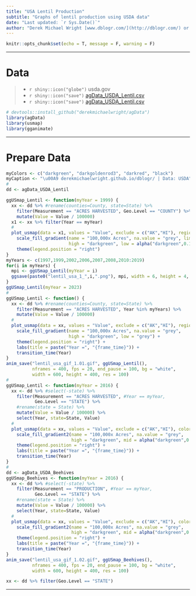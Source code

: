 ```yaml
---
title: "USA Lentil Production"
subtitle: "Graphs of lentil production using USDA data"
date: "Last updated: `r Sys.Date()`"
author: "Derek Michael Wright [www.dblogr.com/](http://dblogr.com/) or [derekmichaelwright.github.io/dblogr](https://derekmichaelwright.github.io/dblogr/) <derek.wright@usask.ca>"
---
```


```r
knitr::opts_chunk$set(echo = T, message = F, warning = F)
```

---

# Data

> - `r shiny::icon("globe")` usda.gov
> - `r shiny::icon("save")` [agData_USDA_Lentil.csv](https://github.com/derekmichaelwright/agData/raw/master/Data/agData_USDA_Lentil.csv)
> - `r shiny::icon("save")` [agData_USDA_Lentil.csv](https://github.com/derekmichaelwright/agData/raw/master/Data/agData_USDA_Lentil.csv)

```r
# devtools::install_github("derekmichaelwright/agData")
library(agData)
library(usmap)
library(gganimate)
```

---

# Prepare Data

```r
myColors <- c("darkgreen", "darkgoldenrod3", "darkred", "black")
myCaption <- "\u00A9 derekmichaelwright.github.io/dblogr/ | Data: USDA"
#
dd <- agData_USDA_Lentil
```

```r
ggUSmap_Lentil <- function(myYear = 1999) {
  xx <- dd %>% #rename(counties=County, state=State) %>%
    filter(Measurement == "ACRES HARVESTED", Geo.Level == "COUNTY") %>%
    mutate(Value = Value / 100000)
  x1 <- xx %>% filter(Year == myYear)
  #
  plot_usmap(data = x1, values = "Value", exclude = c("AK","HI"), regions = "counties", color = "NA") + 
    scale_fill_gradient(name = "100,000x Acres", na.value = "grey", limits = c(0,max(xx$Value)),
                        high = "darkgreen", low = alpha("darkgreen",0.1)) + 
    theme(legend.position = "right")
}
myYears <- c(1997,1999,2002,2006,2007,2008,2010:2019)
for(i in myYears) {
  mpi <- ggUSmap_Lentil(myYear = i)
  ggsave(paste0("lentil_usa_1_",i,".png"), mpi, width = 6, height = 4, bg = "white")
}
ggUSmap_Lentil(myYear = 2023)
#
ggUSmap_Lentil <- function() {
  xx <- dd %>% #rename(counties=County, state=State) %>%
    filter(Measurement == "ACRES HARVESTED", Year %in% myYears) %>%
    mutate(Value = Value / 100000)
  #
  plot_usmap(data = xx, values = "Value", exclude = c("AK","HI"), regions = "counties", color = "NA") + 
    scale_fill_gradient(name = "100,000x Acres", na.value = "grey",
                        high = "darkgreen", low = "grey") + 
    theme(legend.position = "right") +
    labs(title = paste("Year =", "{frame_time}")) +
    transition_time(Year)
}
anim_save("lentil_usa_gif_1.01.gif", ggUSmap_Lentil(),
          nframes = 400, fps = 20, end_pause = 100, bg = "white", 
          width = 600, height = 400, res = 100)
#
ggUSmap_Lentil <- function(myYear = 2016) {
  xx <- dd %>% #select(-state) %>% 
    filter(Measurement == "ACRES HARVESTED", #Year == myYear,
           Geo.Level == "STATE") %>%
    #rename(state = State) %>%
    mutate(Value = Value / 100000) %>% 
    select(Year, state=State, Value)
  #
  plot_usmap(data = xx, values = "Value", exclude = c("AK","HI"), color = "NA") + 
    scale_fill_gradient2(name = "100,000x Acres", na.value = "grey",
                         high = "darkgreen", mid = alpha("darkgreen",0.1)) + 
    theme(legend.position = "right") +
    labs(title = paste("Year =", "{frame_time}")) +
    transition_time(Year)
}
#
dd <- agData_USDA_Beehives
ggUSmap_Beehives <- function(myYear = 2016) {
  xx <- dd %>% #select(-state) %>% 
    filter(Measurement == "PRODUCTION", #Year == myYear,
           Geo.Level == "STATE") %>%
    #rename(state = State) %>%
    mutate(Value = Value / 100000) %>% 
    select(Year, state=State, Value)
  #
  plot_usmap(data = xx, values = "Value", exclude = c("AK","HI"), color = "NA") + 
    scale_fill_gradient2(name = "100,000x Acres", na.value = "grey",
                         high = "darkgreen", mid = alpha("darkgreen",0.3)) + 
    theme(legend.position = "right") +
    labs(title = paste("Year =", "{frame_time}")) +
    transition_time(Year)
}
anim_save("lentil_usa_gif_1.02.gif", ggUSmap_Beehives(),
          nframes = 400, fps = 20, end_pause = 100, bg = "white", 
          width = 600, height = 400, res = 100)

xx <- dd %>% filter(Geo.Level == "STATE")
```

---
